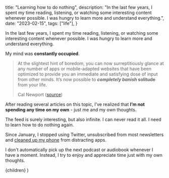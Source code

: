 
  title: "Learning how to do nothing",
  description:
    "In the last few years, I spent my time reading, listening, or watching some interesting content whenever possible. I was hungry to learn more and understand everything.",
  date: "2023-02-15",
  tags: ["life"],
}

In the last few years, I spent my time reading, listening, or watching some interesting content whenever possible. I was hungry to learn more and understand everything.

My mind was **constantly occupied**.

> At the slightest hint of boredom, you can now surreptitiously glance at any number of apps or mobile-adapted websites that have been optimized to provide you an immediate and satisfying dose of input from other minds. It’s now possible to **_completely banish_ solitude** from your life.
>
> Cal Newport ([source](https://www.calnewport.com/blog/2022/08/08/new-study-confirms-the-value-of-solitude/))

After reading several articles on this topic, I’ve realized that **I’m not spending any time on my own** - just me and my own thoughts.

The feed is surely interesting, but also infinite. I can never read it all. I need to learn how to do nothing again.

Since January, I stopped using Twitter, unsubscribed from most newsletters and [cleaned up my phone](https://medium.com/make-time/six-years-with-a-distraction-free-iphone-8cf5eb4f97e3) from distracting apps.

I don't automatically pick up the next podcast or audiobook whenever I have a moment. Instead, I try to enjoy and appreciate time just with my own thoughts.

  <BlogPostLayout meta={meta}>{children}</BlogPostLayout>
)
